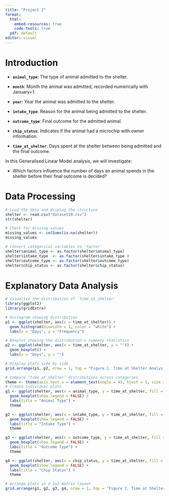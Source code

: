 ```yaml
---
title: "Project 2"
format: 
  html:
    embed-resources: true
    code-tools: true
  pdf: default
editor: visual
---
```


# Introduction

-   **`animal_type`**: The type of animal admitted to the shelter.

-   **`month`**: Month the animal was admitted, recorded numerically with January=1.

-   **`year`**: Year the animal was admitted to the shelter.

-   **`intake_type`**: Reason for the animal being admitted to the shelter.

-   **`outcome_type`**: Final outcome for the admitted animal.

-   **`chip_status`**: Indicates if the animal had a microchip with owner information.

-   **`time_at_shelter`**: Days spent at the shelter between being admitted and the final outcome.

In this Generalised Linear Model analysis, we will investigate:

-   Which factors influence the number of days an animal spends in the shelter before their final outcome is decided?

# Data Processing

```r
# Load the data and display the structure
shelter <- read.csv("dataset19.csv")
str(shelter)
```

```r
# Check for missing values
missing_values <- colSums(is.na(shelter))
missing_values
```


```r
# Convert categorical variables to 'factor'
shelter$animal_type <- as.factor(shelter$animal_type)
shelter$intake_type  <- as.factor(shelter$intake_type )
shelter$outcome_type <- as.factor(shelter$outcome_type)
shelter$chip_status <- as.factor(shelter$chip_status)
```

# Explanatory Data Analysis

```r
# Visualise the distribution of `time_at_shelter`
library(ggplot2)
library(gridExtra)

# Histogram showing distribution
p1 <- ggplot(shelter, aes(x = time_at_shelter)) + 
  geom_histogram(binwidth = 1, color = "white") +
  labs(x = "Days", y = "Frequency") 

# Boxplot showing the distribution's summary statistics
p2 <- ggplot(shelter, aes(x = time_at_shelter, y = "")) + 
  geom_boxplot() +
  labs(x = "Days", y = "")

# Display plots side by side
grid.arrange(p1, p2, nrow = 1, top = "Figure 1. Time at Shelter Analysis")
```


```r
# Compare 'time_at_shelter' distributions across categories
theme <- theme(axis.text.x = element_text(angle = 45, hjust = 1, size = 6), plot.title = element_text(size = 10))
# Create individual plots
g1 <- ggplot(shelter, aes(x = animal_type, y = time_at_shelter, fill = animal_type)) + 
  geom_boxplot(show.legend = FALSE) +
  labs(title = "Animal Type") +
  theme

g2 <- ggplot(shelter, aes(x = intake_type, y = time_at_shelter, fill = intake_type)) + 
  geom_boxplot(show.legend = FALSE) +
  labs(title = "Intake Type") +
  theme

g3 <- ggplot(shelter, aes(x = outcome_type, y = time_at_shelter, fill = outcome_type)) + 
  geom_boxplot(show.legend = FALSE) +
  labs(title = "Outcome Type") +
  theme

g4 <- ggplot(shelter, aes(x = chip_status, y = time_at_shelter, fill = chip_status)) + 
  geom_boxplot(show.legend = FALSE) +
  labs(title = "Chip Status") +
  theme

# Arrange plots in a 2x2 matrix layout
grid.arrange(g1, g2, g3, g4, nrow = 1, top = "Figure 2. Time at Shelter Analysis by Category")
```
